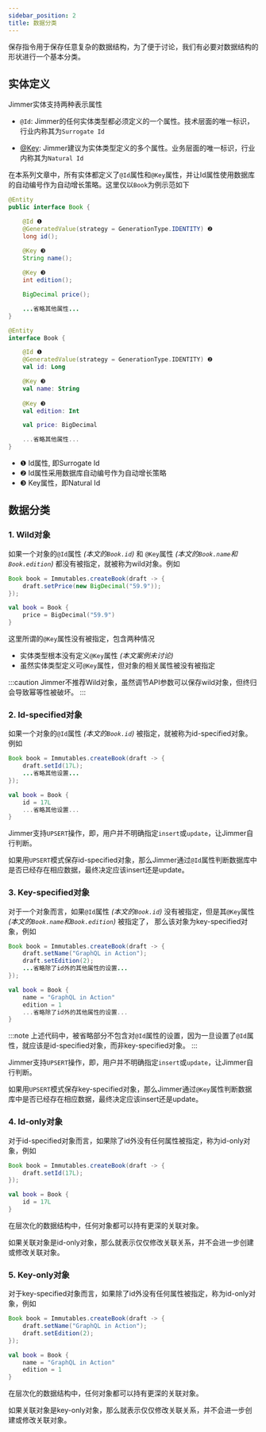 ```yaml
---
sidebar_position: 2
title: 数据分类 
---
```



保存指令用于保存任意复杂的数据结构，为了便于讨论，我们有必要对数据结构的形状进行一个基本分类。

## 实体定义

Jimmer实体支持两种表示属性

-   `@Id`: Jimmer的任何实体类型都必须定义的一个属性。技术层面的唯一标识，行业内称其为`Surrogate Id`

-   [@Key](../../mapping/advanced/key): Jimmer建议为实体类型定义的多个属性。业务层面的唯一标识，行业内称其为`Natural Id`

在本系列文章中，所有实体都定义了`@Id`属性和`@Key`属性，并让Id属性使用数据库的自动编号作为自动增长策略。这里仅以`Book`为例示范如下

<Tabs groupId="language">
<TabItem value="java" label="Java">

```java title="Book.java"
@Entity
public interface Book {

    @Id ❶
    @GeneratedValue(strategy = GenerationType.IDENTITY) ❷
    long id();

    @Key ❸
    String name();
    
    @Key ❸
    int edition();

    BigDecimal price();

    ...省略其他属性...
}
```

</TabItem>
<TabItem value="kotlin" label="Kotlin">

```kotlin title="Book.kt"
@Entity
interface Book {

    @Id ❶
    @GeneratedValue(strategy = GenerationType.IDENTITY) ❷
    val id: Long

    @Key ❸
    val name: String
    
    @Key ❸
    val edition: Int

    val price: BigDecimal

    ...省略其他属性...
}
```

</TabItem>
</Tabs>

-   ❶ Id属性, 即Surrogate Id
-   ❷ Id属性采用数据库自动编号作为自动增长策略
-   ❸ Key属性，即Natural Id

## 数据分类

### 1. Wild对象

如果一个对象的`@Id`属性 *(本文的`Book.id`)* 和 `@Key`属性 *(本文的`Book.name`和`Book.edition`)* 都没有被指定，就被称为wild对象。例如

<Tabs groupId="language">
<TabItem value="java" label="Java">

```java
Book book = Immutables.createBook(draft -> {
    draft.setPrice(new BigDecimal("59.9"));
});
```

</TabItem>
<TabItem value="kotlin" label="Kotlin">

```kotlin
val book = Book {
    price = BigDecimal("59.9")
}
```

</TabItem>
</Tabs>

这里所谓的`@Key`属性没有被指定，包含两种情况

-   实体类型根本没有定义`@Key`属性 *(本文案例未讨论)*
-   虽然实体类型定义可`@Key`属性，但对象的相关属性被没有被指定

:::caution
Jimmer不推荐Wild对象，虽然调节API参数可以保存wild对象，但终归会导致幂等性被破坏。
:::

### 2. Id-specified对象

如果一个对象的`@Id`属性 *(本文的`Book.id`)* 被指定，就被称为id-specified对象。例如

<Tabs groupId="language">
<TabItem value="java" label="Java">

```java
Book book = Immutables.createBook(draft -> {
    draft.setId(17L);
    ...省略其他设置...
});
```

</TabItem>
<TabItem value="kotlin" label="Kotlin">

```kotlin
val book = Book {
    id = 17L
    ...省略其他设置...
}
```

</TabItem>
</Tabs>

Jimmer支持`UPSERT`操作，即，用户并不明确指定`insert`或`update`，让Jimmer自行判断。

如果用`UPSERT`模式保存id-specified对象，那么Jimmer通过`@Id`属性判断数据库中是否已经存在相应数据，最终决定应该insert还是update。

### 3. Key-specified对象

对于一个对象而言，如果`@Id`属性 *(本文的`Book.id`)* 没有被指定，但是其`@Key`属性 *(本文的`Book.name`和`Book.edition`)* 被指定了，
那么该对象为key-specified对象，例如

<Tabs groupId="language">
<TabItem value="java" label="Java">

```java
Book book = Immutables.createBook(draft -> {
    draft.setName("GraphQL in Action");
    draft.setEdition(2);
    ...省略除了id外的其他属性的设置...
});
```

</TabItem>
<TabItem value="kotlin" label="Kotlin">

```kotlin
val book = Book {
    name = "GraphQL in Action"
    edition = 1
    ...省略除了id外的其他属性的设置...
}
```

</TabItem>
</Tabs>

:::note
上述代码中，被省略部分不包含对`@Id`属性的设置，因为一旦设置了`@Id`属性，就应该是id-specified对象，而非key-specified对象。
:::

Jimmer支持`UPSERT`操作，即，用户并不明确指定`insert`或`update`，让Jimmer自行判断。

如果用`UPSERT`模式保存key-specified对象，那么Jimmer通过`@Key`属性判断数据库中是否已经存在相应数据，最终决定应该insert还是update。

### 4. Id-only对象

对于id-specified对象而言，如果除了id外没有任何属性被指定，称为id-only对象，例如

<Tabs groupId="language">
<TabItem value="java" label="Java">

```java
Book book = Immutables.createBook(draft -> {
    draft.setId(17L);
});
```

</TabItem>
<TabItem value="kotlin" label="Kotlin">

```kotlin
val book = Book {
    id = 17L
}
```

</TabItem>
</Tabs>

在层次化的数据结构中，任何对象都可以持有更深的关联对象。

如果关联对象是id-only对象，那么就表示仅仅修改关联关系，并不会进一步创建或修改关联对象。

### 5. Key-only对象

对于key-specified对象而言，如果除了id外没有任何属性被指定，称为id-only对象，例如

<Tabs groupId="language">
<TabItem value="java" label="Java">

```java
Book book = Immutables.createBook(draft -> {
    draft.setName("GraphQL in Action");
    draft.setEdition(2);
});
```

</TabItem>
<TabItem value="kotlin" label="Kotlin">

```kotlin
val book = Book {
    name = "GraphQL in Action"
    edition = 1
}
```

</TabItem>
</Tabs>

在层次化的数据结构中，任何对象都可以持有更深的关联对象。

如果关联对象是key-only对象，那么就表示仅仅修改关联关系，并不会进一步创建或修改关联对象。
